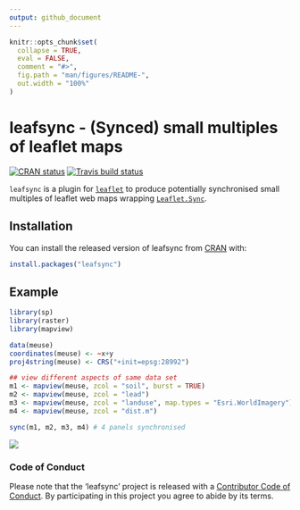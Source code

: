 ```yaml
---
output: github_document
---
```


<!-- README.md is generated from README.Rmd. Please edit that file -->

```r
knitr::opts_chunk$set(
  collapse = TRUE,
  eval = FALSE,
  comment = "#>",
  fig.path = "man/figures/README-",
  out.width = "100%"
)
```

# leafsync - (Synced) small multiples of leaflet maps

[![CRAN status](https://www.r-pkg.org/badges/version/leafsync)](https://cran.r-project.org/package=leafsync)
 [![Travis build status](https://travis-ci.org/r-spatial/leafsync.svg?branch=master)](https://travis-ci.org/r-spatial/leafsync)

`leafsync` is a plugin for [`leaflet`](https://github.com/rstudio/leaflet) to produce potentially synchronised small multiples of leaflet web maps wrapping [`Leaflet.Sync`](https://github.com/jieter/Leaflet.Sync).


## Installation

You can install the released version of leafsync from [CRAN](https://CRAN.R-project.org) with:

``` r
install.packages("leafsync")
```

## Example

``` r
library(sp)
library(raster)
library(mapview)

data(meuse)
coordinates(meuse) <- ~x+y
proj4string(meuse) <- CRS("+init=epsg:28992")

## view different aspects of same data set
m1 <- mapview(meuse, zcol = "soil", burst = TRUE)
m2 <- mapview(meuse, zcol = "lead")
m3 <- mapview(meuse, zcol = "landuse", map.types = "Esri.WorldImagery")
m4 <- mapview(meuse, zcol = "dist.m")

sync(m1, m2, m3, m4) # 4 panels synchronised
```

![](man/figures/README-sync.png)

### Code of Conduct

Please note that the 'leafsync' project is released with a [Contributor Code of Conduct](CODE_OF_CONDUCT.md). By participating in this project you agree to abide by its terms.
